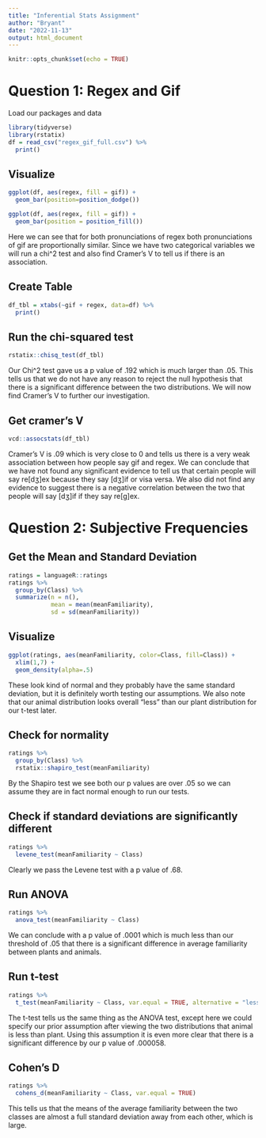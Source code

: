 ---
title: "Inferential Stats Assignment"
author: "Bryant"
date: "2022-11-13"
output: html_document
---

```{r setup, include=FALSE}
knitr::opts_chunk$set(echo = TRUE)
```

# Question 1: Regex and Gif

Load our packages and data
```{r, echo=FALSE}
library(tidyverse)
library(rstatix)
df = read_csv("regex_gif_full.csv") %>% 
  print()
```
## Visualize
```{r}
ggplot(df, aes(regex, fill = gif)) +
  geom_bar(position=position_dodge())

ggplot(df, aes(regex, fill = gif)) +
  geom_bar(position = position_fill())
```

Here we can see that for both pronunciations of regex both pronunciations of gif are proportionally similar. Since we have two categorical variables we will run a chi^2 test and also find Cramer's V to tell us if there is an association.

## Create Table
```{r}
df_tbl = xtabs(~gif + regex, data=df) %>% 
  print()
```

## Run the chi-squared test
```{r}
rstatix::chisq_test(df_tbl)
```
Our Chi^2 test gave us a p value of .192 which is much larger than .05. This tells us that we do not have any reason to reject the null hypothesis that there is a significant difference between the two distributions. We will now find Cramer's V to further our investigation.

## Get cramer's V
```{r}
vcd::assocstats(df_tbl)
```
Cramer's V is .09 which is very close to 0 and tells us there is a very weak association between how people say gif and regex. We can conclude that we have not found any significant evidence to tell us that certain people will say re[dʒ]ex because they say [dʒ]if or visa versa. We also did not find any evidence to suggest there is a negative correlation between the two that people will say [dʒ]if if they say re[g]ex.


# Question 2: Subjective Frequencies

## Get the Mean and Standard Deviation
```{r}
ratings = languageR::ratings
ratings %>% 
  group_by(Class) %>% 
  summarize(n = n(),
            mean = mean(meanFamiliarity),
            sd = sd(meanFamiliarity))
```
## Visualize
```{r}
ggplot(ratings, aes(meanFamiliarity, color=Class, fill=Class)) + 
  xlim(1,7) +
  geom_density(alpha=.5)
```

These look kind of normal and they probably have the same standard deviation, but it is definitely worth testing our assumptions. We also note that our animal distribution looks overall "less" than our plant distribution for our t-test later.

## Check for normality
```{r}
ratings %>% 
  group_by(Class) %>% 
  rstatix::shapiro_test(meanFamiliarity)
```
By the Shapiro test we see both our p values are over .05 so we can assume they are in fact normal enough to run our tests.

## Check if standard deviations are significantly different
```{r}
ratings %>% 
  levene_test(meanFamiliarity ~ Class)
```
Clearly we pass the Levene test with a p value of .68.


## Run ANOVA
```{r}
ratings %>% 
  anova_test(meanFamiliarity ~ Class)
```
We can conclude with a p value of .0001 which is much less than our threshold of .05 that there is a significant difference in average familiarity between plants and animals.


## Run t-test
```{r}
ratings %>% 
  t_test(meanFamiliarity ~ Class, var.equal = TRUE, alternative = "less")
```
The t-test tells us the same thing as the ANOVA test, except here we could specify our prior assumption after viewing the two distributions that animal is less than plant. Using this assumption it is even more clear that there is a significant difference by our p value of .000058. 

## Cohen's D
```{r}
ratings %>% 
  cohens_d(meanFamiliarity ~ Class, var.equal = TRUE)
```
This tells us that the means of the average familiarity between the two classes are almost a full standard deviation away from each other, which is large.








